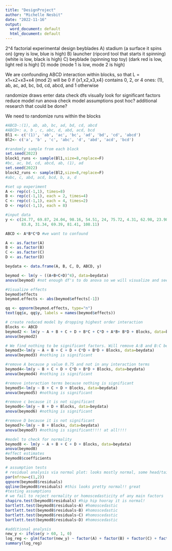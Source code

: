 ```yaml
---
title: "DesignProject"
author: "Michelle Nesbit"
date: "2022-11-16"
output:
  word_document: default
  html_document: default
---
```

2^4 factorial experimental design
beyblades
A) stadium (a surface it spins on) (grey is low, blue is high)
B) launcher (ripcord tool that starts it spinning) (white is low, black is high)
C) beyblade (spinning top toy) (dark red is low, light red is high)
D) mode (mode 1 is low, mode 2 is high)

We are confounding ABCD interaction within blocks, so that L = x1+x2+x3+x4 (mod 2)
will be 0 if {x1,x2,x3,x4} contains 0, 2, or 4 ones: (1), ab, ac, ad, bc, bd,
cd, abcd, and 1 otherwise

randomize draws
enter data
check dfs
visually look for significant factors
reduce model
run anova
check model assumptions
post hoc?
additional research that could be done?

We need to randomize runs within the blocks

```r
#ABCD-:(1), ab, ab, bc, ad, bd, cd, abcd  
#ABCD+: a, b , c, abc, d, abd, acd, bcd
Bl1 <- c('(1)', 'ab', 'ac', 'bc', 'ad', 'bd', 'cd', 'abcd')
Bl2<- c('a', 'b' , 'c', 'abc', 'd', 'abd', 'acd', 'bcd')

#randomly sample from each block
set.seed(2022)
block1_runs <- sample(Bl1,size=8,replace=F)
#bc, ac, bd, cd, abcd, ab, (1), ad
set.seed(2022)
block2_runs <- sample(Bl2,size=8,replace=F)
#abc, c, abd, acd, bcd, b, a, d

#set up experiment
A <- rep(c(-1,1), times=8)
B <- rep(c(-1,1), each = 2, times=4)
C <- rep(c(-1,1), each = 4, times=2)
D <- rep(c(-1,1), each = 8)

#input data
y <- c(24.77, 69.87, 24.04, 98.16, 54.51, 24, 75.72, 4.31, 62.98, 23.98, 83.58, 
       83.8, 31.34, 69.39, 81.41, 108.11)

ABCD <- A*B*C*D #we want to confound

A <- as.factor(A)
B <- as.factor(B)
C <- as.factor(C)
D <- as.factor(D)

beydata <- data.frame(A, B, C, D, ABCD, y)

beymod <- lm(y ~ ((A+B+C+D)^4), data=beydata)
anova(beymod) #not enough df's to do anova so we will visualize and see what effects are significant!

#Visualize effects 
beymod$effects
beymod.effects <- abs(beymod$effects[-1])

qq <- qqnorm(beymod.effects, type="n")  
text(qq$x, qq$y, labels = names(beymod$effects))

# create reduced model by dropping highest order interaction
Blocks <- ABCD
beymod2 <- lm(y ~ A + B + C + D + B*C + C*D + A*B+ B*D + Blocks, data=beydata)
anova(beymod2) 

# We find nothing to be significant factors. Will remove A:B and B:C because they are very insignificant and rerun ANOVA.
beymod3<-lm(y ~ A + B + C + D + C*D + B*D + Blocks, data=beydata)
anova(beymod3) #nothing is significant

#remove A because p value 0.75 and not in any interaction terms
beymod4<-lm(y ~ B + C + D + C*D + B*D + Blocks, data=beydata)
anova(beymod4) #nothing is significant

#remove interaction terms because nothing is significant
beymod5<-lm(y ~ B + C + D + Blocks, data=beydata)
anova(beymod5) #nothing is significant

#remove c because it is not significant
beymod6<-lm(y ~ B + D + Blocks, data=beydata)
anova(beymod6) #nothing is significant

#remove D because it is not significant
beymod7<-lm(y ~ B + Blocks, data=beydata)
anova(beymod7) #nothing is significant!!!! at all!!!!

#model to check for normality
beymod8 <- lm(y ~ A + B + C + D + Blocks, data=beydata)
anova(beymod8)
#effect estimates
beymod8$coefficients

# assumption tests
# residual analysis via normal plot: looks mostly normal, some head/tail
par(mfrow=c(1,2))
qqnorm(beymod8$residuals)
qqline(beymod8$residuals) #this looks pretty normal!! great
#testing assumptions
# we fail to reject normality or homoscedasticity of any main factors
shapiro.test(beymod8$residuals) #hip hip hooray it is normal!
bartlett.test(beymod8$residuals~A) #homoscedastic
bartlett.test(beymod8$residuals~B) #homoscedastic
bartlett.test(beymod8$residuals~C) #homoscedastic
bartlett.test(beymod8$residuals~D) #homoscedastic

#additional analysis
new_y <- ifelse(y > 60, 1, 0)
log_reg <- glm(factor(new_y) ~ factor(A) + factor(B) + factor(C) + factor(D), family="binomial")
summary(log_reg)

```




```r

```




```r

```

